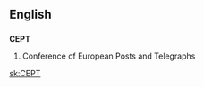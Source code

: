 ==English==

==={{initialism}}===
'''CEPT'''

# Conference of European Posts and Telegraphs

[[sk:CEPT]]